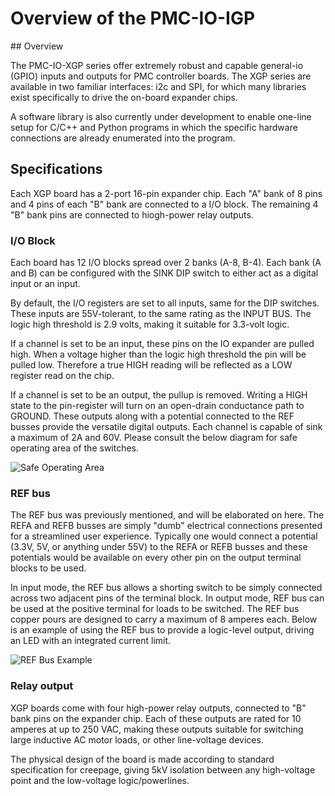 
# Overview of the PMC-IO-IGP


<div className="nx-hidden">
## Overview
</div>

The PMC-IO-XGP series offer extremely robust and capable general-io (GPIO) inputs and outputs for PMC controller boards. The XGP series are available in two familiar interfaces: i2c and SPI, for which many libraries exist specifically to drive the on-board expander chips. 

A software library is also currently under development to enable one-line setup for C/C++ and Python programs in which the specific hardware connections are already enumerated into the program.


## Specifications

Each XGP board has a 2-port 16-pin expander chip. Each "A" bank of 8 pins and 4 pins of each "B" bank are connected to a I/O block. The remaining 4 "B" bank pins are connected to hiogh-power relay outputs.

### I/O Block 

Each board has 12 I/O blocks spread over 2 banks (A-8, B-4). Each bank (A and B) can be configured with the SINK DIP switch to either act as a digital input or an input.

By default, the I/O registers are set to all inputs, same for the DIP switches. These inputs are 55V-tolerant, to the same rating as the INPUT BUS. The logic high threshold is 2.9 volts, making it suitable for 3.3-volt logic.

If a channel is set to be an input, these pins on the IO expander are pulled high. When a voltage higher than the logic high threshold the pin will be pulled low. Therefore a true HIGH reading will be reflected as a LOW register read on the chip.

If a channel is set to be an output, the pullup is removed. Writing a HIGH state to the pin-register will turn on an open-drain conductance path to GROUND. These outputs along with a potential connected to the REF busses provide the versatile digital outputs. Each channel is capable of sink a maximum of 2A and 60V. Please consult the below diagram for safe operating area of the switches.

![Safe Operating Area](/images/io/safeoperatingarea.png)

### REF bus

The REF bus was previously mentioned, and will be elaborated on here. The REFA and REFB busses are simply "dumb" electrical connections presented for a streamlined user experience. Typically one would connect a potential (3.3V, 5V, or anything under 55V) to the REFA or REFB busses and these potentials would be available on every other pin on the output terminal blocks to be used. 

In input mode, the REF bus allows a shorting switch to be simply connected across two adjacent pins of the terminal block. In output mode, REF bus can be used at the positive terminal for loads to be switched. The REF bus copper pours are designed to carry a maximum of 8 amperes each. Below is an example of using the REF bus to provide a logic-level output, driving an LED with an integrated current limit.

![REF Bus Example](/images/io/refbusexample.jpg)

### Relay output

XGP boards come with four high-power relay outputs, connected to "B" bank pins on the expander chip. Each of these outputs are rated for 10 amperes at up to 250 VAC, making these outputs suitable for switching large inductive AC motor loads, or other line-voltage devices.

The physical design of the board is made according to standard specification for creepage, giving 5kV isolation between any high-voltage point and the low-voltage logic/powerlines.